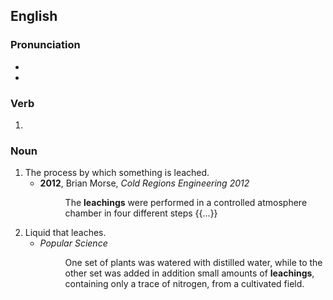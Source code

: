 ==English==

===Pronunciation===
* {{IPA|/ˈliːtʃɪŋ/|lang=en}}
* {{rhymes|iːtʃɪŋ|lang=en}}

===Verb===
{{head|en|verb form}}

# {{present participle of|leach|lang=en|nocat=1}}

===Noun===
{{en-noun}}

# The process by which something is leached.
#* '''2012''', Brian Morse, ''Cold Regions Engineering 2012''
#*: The '''leachings''' were performed in a controlled atmosphere chamber in four different steps {{...}}
# Liquid that leaches.
#* ''Popular Science''
#*: One set of plants was watered with distilled water, while to the other set was added in addition small amounts of '''leachings''', containing only a trace of nitrogen, from a cultivated field.